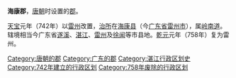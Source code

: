 '''海康郡'''，[[唐朝|唐朝]]时设置的[[郡|郡]]。

[[天宝_(唐朝)|天宝]]元年（742年）以[[雷州_(古代)|雷州]]改置，[[治所|治所]]在[[海康县|海康县]]（今[[广东省|广东省]][[雷州市|雷州市]]），属[[岭南道|岭南道]]。辖境相当今广东省[[遂溪县|遂溪]]、[[湛江市|湛江]]、[[雷州市|雷州]]及[[徐闻县|徐闻]]等市县地。[[乾元_(唐朝)|乾元]]元年（758年）复为雷州。 

{{唐朝行政区划小作品}}
{{DEFAULTSORT:H}}
[[Category:唐朝的郡|Category:唐朝的郡]] 
[[Category:广东的郡|Category:广东的郡]]
[[Category:湛江行政区划史|Category:湛江行政区划史]]
[[Category:742年建立的行政区划|Category:742年建立的行政区划]] 
[[Category:758年废除的行政区划|Category:758年废除的行政区划]]